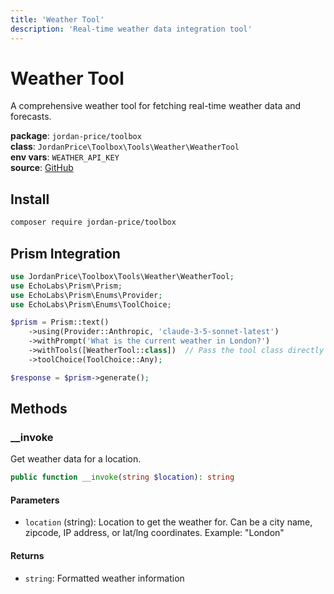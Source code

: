```yaml
---
title: 'Weather Tool'
description: 'Real-time weather data integration tool'
---
```


# Weather Tool

A comprehensive weather tool for fetching real-time weather data and forecasts.

**package**: `jordan-price/toolbox`  
**class**: `JordanPrice\Toolbox\Tools\Weather\WeatherTool`  
**env vars**: `WEATHER_API_KEY`  
**source**: [GitHub](https://github.com/jordan-price/toolbox/blob/main/src/Tools/Weather/WeatherTool.php)  

## Install

```bash
composer require jordan-price/toolbox
```

## Prism Integration

```php
use JordanPrice\Toolbox\Tools\Weather\WeatherTool;
use EchoLabs\Prism\Prism;
use EchoLabs\Prism\Enums\Provider;
use EchoLabs\Prism\Enums\ToolChoice;

$prism = Prism::text()
    ->using(Provider::Anthropic, 'claude-3-5-sonnet-latest')
    ->withPrompt('What is the current weather in London?')
    ->withTools([WeatherTool::class])  // Pass the tool class directly
    ->toolChoice(ToolChoice::Any);

$response = $prism->generate();
```

## Methods

### __invoke

Get weather data for a location.

```php
public function __invoke(string $location): string
```

#### Parameters
- `location` (string): Location to get the weather for. Can be a city name, zipcode, IP address, or lat/lng coordinates. Example: "London"

#### Returns
- `string`: Formatted weather information
